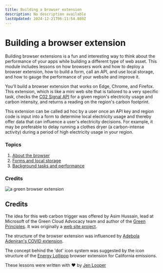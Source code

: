 ```yaml
---
title: Building a browser extension
description: No description available
lastUpdated: 2024-12-21T06:11:54.889Z
---
```


# Building a browser extension

Building browser extensions is a fun and interesting way to think about the performance of your apps while building a different type of web asset. This module includes lessons on how browsers work and how to deploy a browser extension, how to build a form, call an API, and use local storage, and how to gauge the performance of your website and improve it.

You'll build a  browser extension that works on Edge, Chrome, and Firefox. This extension, which is like a mini web site that is tailored to a very specific task, checks the [C02 Signal API](https://www.co2signal.com) for a given region's electricity usage and carbon intensity, and returns a reading on the region's carbon footprint.

This extension can be called ad hoc by a user once an API key and region code is input into a form to determine local electricity usage and thereby offer data that can influence a user's electricity decisions. For example, it may be preferable to delay running a clothes dryer (a carbon-intense activity) during a period of high electricity usage in your region.

### Topics

1. [About the browser](1-about-browsers/README.md)
2. [Forms and local storage](2-forms-browsers-local-storage/README.md)
3. [Background tasks and performance](3-background-tasks-and-performance/README.md)

### Credits

![a green browser extension](extension-screenshot.png)

## Credits

The idea for this web carbon trigger was offered by Asim Hussain, lead at Microsoft of the Green Cloud Advocacy team and author of the [Green Principles](https://principles.green/). It was originally a [web site project](https://github.com/jlooper/green).

The structure of the browser extension was influenced by [Adebola Adeniran's COVID extension](https://github.com/onedebos/covtension).

The concept behind the 'dot' icon system was suggested by the icon structure of the [Energy Lollipop](https://energylollipop.com/) browser extension for California emissions.

These lessons were written with ♥️ by [Jen Looper](https://www.twitter.com/jenlooper)


